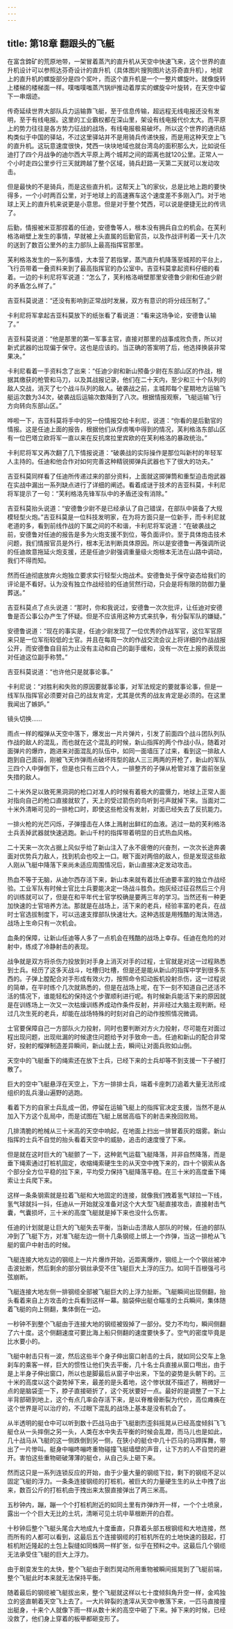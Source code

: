 ```yaml
---
---
---
```

title: 第18章 翻跟头的飞艇
---



在富含鍗矿的荒原地带，一架冒着蒸汽的直升机从天空中快速飞来，这个世界的直升机设计可以参照达芬奇设计的直升机（具体图片搜狗图片达芬奇直升机），地球上的直升机的螺旋部分是四个浆叶，而这个直升机是一个一整片螺旋叶。就像旋转上楼梯的楼梯面一样。噗嗤噗嗤蒸汽锅炉推动着厚实的螺旋伞叶旋转，在天空中留下一串烟迹。

传奇延续世界大部队兵力运输靠飞艇，至于信息传输，超远程无线电报还没有发明，至于有线电报。这里的工业霸权都在深山里，架设有线电报代价太大。而平原上的势力往往是各方势力征战的战场，有线电报极易破坏。所以这个世界的通讯结构类似于中国的驿站，不过这里驿站并不是用骑兵传递快报，而是用这种天空上飞的直升机。这玩意速度很快，梵西一块块地域也就台湾岛的面积那么大，比如说任迪打了四个月战争的迪尔西大平原上两个城邦之间的距离也就120公里。正常人一个小时走四公里步行三天就跨越了整个区域，骑兵赶路一天第二天就可以发动攻击。

但是最快的不是骑兵，而是这些直升机，这帮天上飞的家伙，总是比地上跑的要快得多，一个小时两百公里，对于地球上的高速赛车这个速度差不多刚入门。对于地球上天上的直升机来说更是小意思。但是对于整个梵西，可以说是便捷无比的传讯了。

后勤，情报被米亚那捏着的任迪，安德鲁等人，根本没有拥兵自立的机会。在芙利格洛峭壁上发生的事情，早就被上头直属的后勤官员，以及作战评判着一天十几次的送到了数百公里外的主力部队上最高指挥官那里。

芙利格洛发生的一系列事情，大本营了若指掌，蒸汽直升机降落至城邦的平台上，飞行员带着一叠资料来到了最高指挥官的办公室中。吉亚科莫拿起资料仔细的看着。一边的卡利尼将军说道：“怎么了，芙利格洛峭壁那里安德鲁少尉和任迪少尉的矛盾怎么样了。”

吉亚科莫说道：“还没有影响到正常战时发展，双方有意识的将分歧压制了。”

卡利尼将军拿起吉亚科莫放下的纸张看了看说道：“看来这场争论，安德鲁认输了。”

吉亚科莫说道：“他是那里的第一军事主官，直接对那里的战事成败负责，所以对新式武器的出现偏于保守。这也是应该的。当正确的答案明了后，他选择换装非常果决。”

卡利尼看着一手资料念了出来：“任迪少尉和新山预备少尉在东部山区的作战，根据其缴获的枪管和马刀，以及其战报记录，他们在二十天内，至少和三十个队列的敌人交战，消灭了七个战斗队列的敌人。破袭战之前，主城邦每个星期地方运输飞艇运次数为34次，破袭战后运输次数降到了八次。根据情报观察，飞艇运输飞行方向转向东部山区。”

哗啦一下，吉亚科莫将手中的另一份情报交给卡利尼，说道：“你看的是后勤官的情报。这是任迪上面的报告，根据他们从俘虏嘴中得到的情况，芙利格洛东部山区有一位巴塔立欧将军一直以来在反抗席拉里宾欧的在芙利格洛的暴政统治。”

卡利尼将军又再次翻了几下情报说道：“破袭战的实际操作是那位叫新村的年轻军人主持的。任迪和他合作对如何完善这种精锐掷弹兵武器也下了很大的功夫。”

吉亚科莫同样看了任迪所传递过来的部分资料，上面就这掷弹筒和重型迫击炮武器在实战中漏出一系列缺点进行了详细的阐述。看着成谜于技术的吉亚科莫，卡利尼将军提示了一句：“芙利格洛先锋军队中的矛盾还没有消除。”

吉亚科莫抬头说道：“安德鲁少尉不是已经承认了自己错误，在部队中装备了大规模轻型火炮。”吉亚科莫是一位科技发明家，在为将方面只是一位新手，而卡利尼就老道的多，看到前线作战的下属之间的不和谐，卡利尼将军说道：“在破袭战之前，安德鲁对任迪的报告是多为火炮支援不到位，等负面评价。至于具体炮击技术问题，我们情报官员是外行，根本无法判断具体原因。所以是安德鲁一再强调所说的任迪故意拖延火炮支援，还是任迪少尉强调重量级火炮根本无法在山路中调动，我们不得而知。

然而任迪彻底放弃火炮独立要求实行轻型火炮战术。安德鲁处于保守姿态给我们的评论是不看好。认为没有独立作战经验的任迪贸然行动，只会是将有限的防御力量葬送。”

吉亚科莫点了点头说道：“那时，你和我说过，安德鲁一次次批评，让任迪对安德鲁是否公事公办产生了怀疑。但是不应该用这种方式来抗争，有分裂军队的嫌疑。”

安德鲁说道：“现在的事实是，任迪少尉发现了一位优秀的作战军官，这位军官原来只是一位军衔较低的士官。并且在每周一次的作战交流会议上将详细的作战战报公开，而安德鲁自目前为止没有主动和自己的副手缓和，没有一次在上报的表现出对任迪这位副手称赞。”

吉亚科莫说道：“也许他只是就事论事。”

卡利尼说：“对胜利和失败的原因要就事论事，对军法规定的要就事论事，但是一线军队指挥官必须要对自己的战友肯定，尤其是优秀的战友肯定是必须的。在这里我闻出了嫉妒。”

镜头切换……

雨点一样的榴弹从天空中落下，爆发出一片片弹片，引发了前面四个战斗团队列队作战的敌人的混乱，而也就在这个混乱的时候，新山指挥的两个作战小队，随着对面弹片的爆炸，跑进来对面混乱的队伍中，如同一面墙压了过来，看到这一排敌人跑到自己面前，刚被飞天炸弹雨点破坏阵型的敌人三三两两的开枪了，新山的军队三四个人中弹倒下，但是也只有三四个人，一排整齐的子弹从枪管对准了面前张皇失措的敌人。

二十米外足以致死黑洞洞的枪口对准人的时候有着极大的震慑力，地球上正常人面对指向自己的枪口直接就软了，天上的受过箭伤的鸟听到弓声就掉下来。当面对二十米外清晰可见的一排枪口时，即使这些枪没有发射，对面已经失去了反抗能力。

一排火枪的光芒闪烁，子弹撞击在人体上溅射出鲜红的血液。逃过一劫的芙利格洛士兵丢掉武器就快速逃跑。新山千村的指挥带着明显的日式热血风格。

二十天来一次次占据上风似乎给了新山注入了永不疲倦的兴奋剂，一次次长途奔袭面对优势兵力敌人，找到机会也咬上一口。眼下面对两倍的敌人，但是发现这些敌人刚从飞艇中降落下来尚未适应周围情况后，新山直接决定发动攻击。

热血不等于无脑，从迪尔西存活下来，新山本来就有着比任迪要丰富的独立作战经验。工业军队有时候士官比士兵要能决定一场战斗胜负。炮灰经过征召然后三个月的训练就可以了，但是在和平年代士官学校确是要两三年的学习。当然还有一种更加快速的士官培养方法。那就是在战场上，活下来的老兵，经验丰富的老兵，在战时士官选拔制度下，可以迅速支撑部队快速壮大。这种选拔是用残酷的淘汰筛选，战场上生命只有一次机会。

血条的保障，让新山任迪等人多了一点机会在残酷的战场上幸存。任迪在危险的对射中，练成了冷静射击的表现。

战争就是双方将杀伤力投放到对手身上消灭对手的过程，士官就是对这一过程熟悉到士兵。经历了这多天战斗，吐槽归吐槽，但是还是能从新山的指挥中学到很多东西的。子弹上膛配合对手形成有效火力，按照命令扣动扳机投射杀伤，这一过程说的简单，在平时练个几次就熟悉的，但是在战场上呢，在下一刻不知道自己还活不活的情况下，谁能轻松的保持这个步骤顺利进行呢。有时候新兵能活下来的原因就是在训练场上一次又一次枯燥训练养成动作条件反射，并非经过大脑主观判断。经过几次生死的老兵，却能在战场特殊的时刻对自己的动作按照情况微调。

士官要保障自己一方部队火力投射，同时也要判断对方火力投射，尽可能在对面过程出现问题，出现纰漏的时候逮住问题给予对手致命一击。任迪和新山的配合非常好，投射的榴弹制造差异瞬间，新山就上去，瞬间让对面兵败如山倒。

天空中的飞艇垂下的绳索还在放下士兵，已经下来的士兵却等不到支援一下子被打散了。

巨大的空中飞艇悬浮在天空上，下方一排排士兵，端着卡座刺刀追着大量无法形成组织的乱兵漫山遍野的逃跑。

看着下方的自家士兵乱成一团，停留在运输飞艇上的指挥官决定支援，当然不是从加入下方这个乱局中，而是试图在飞艇上居居高临下的射击来挽回败局。

几排清脆的枪械从三十米高的天空中响起，在地面上扫出一排冒着灰的烟雾。新山指挥的士兵不自觉的抬头看着天空中的威胁，追击的速度慢了下来。

但是就在这时巨大的飞艇颤了一下，这种氦气运载飞艇降落，并非自然降落，而是垂下绳索通过打桩机固定，收缩绳索硬生生的从天空中拽下来的，四十个钢索从各个部分全方位平稳的拉下来，平均受力保持飞艇降落平稳。在三十米的高度垂下绳索让士兵爬下来。

这样一条条钢索就是拉着飞艇和大地固定的连接，就像我们拽着氢气球拉一下线，氢气球就抖一抖，任迪从一开始就没准备对这个大大型飞艇直接攻击，直接射击气囊，气囊损坏，三十米的高度飞艇就是掉下来也没什么伤害。

任迪的计划就是让巨大的飞艇失去平衡，当新山击溃敌人部队的时候，任迪的部队冲到了飞艇下方，对准飞艇左边一侧十几条钢缆上绑上一个炸弹，当这一排枪从飞艇的窗户中射击的时候。

飞艇连接大地左边的钢缆上一片片爆炸开始，近距离爆炸，钢缆上一个个钢丝被冲击波扯断，然后剩余的部分钢丝承受不住飞艇巨大上浮的压力。如同千百根强弓弓弦崩断。

飞艇连接大地左侧一排钢缆全部被飞艇巨大的上浮力扯断。飞艇瞬间出现侧翻，抬头看着来自上方攻击的士兵看到这样一幕。脑袋伸出艇仓瞄准的士兵瞬间，集体随着飞艇的向上侧翻，集体倒在一边。

一秒钟不到整个飞艇由于连接大地的钢缆被毁掉了一部分。受力不均匀，瞬间侧翻了六十度。这个侧翻速度可要比海上船只侧翻的速度要快多了。空气的密度毕竟是比水要小的。

飞艇中射击只有一波，然后这些半个身子伸出窗口射击的士兵，就如同公交车上急刹车的乘客一样，巨大的惯性让他们失去平衡，几十名士兵直接从窗口甩出，由于是上半身子伸出窗口，所以也是脚最后从窗子中出来，下坠的姿势是头朝下的。三十米的高度以这个姿势掉下来，最差的是头着地，这个惨状就不描述了，稍微好一点的是脑袋歪一下，脖子直接砸折了，这个死状要好一点。最好的是调整了一下上半背部砸到地上，这个有点几率会存活下来，是以脊椎骨断裂为代价，高位瘫痪在这个世界是可以治疗的，不过眼下混乱的战场上基本是没有机会了。

从半透明的艇仓中可以听到数十匹战马由于飞艇剧烈歪斜摇晃从已经高度倾斜飞飞艇仓从一头摔倒之另一头，人类在水中失去平衡的时候会乱蹬，而马儿也是如此，几十战马从飞艇的这一侧跌倒到另一侧，在狭小的艇仓中几十匹马的马蹄挥舞，带出了一片惨叫。艇身中嘣咚嘣咚重物碰撞飞艇墙壁的声音，让下方的人不自觉的避开。害怕这些重物砸破薄薄的艇仓，从自己头上砸下来。

然而这只是一系列连锁反应的开始，由于少量大量的钢缆下拉，剩下的钢缆不足以固定飞艇的浮力。一条条连接钢缆的打桩机，被巨大的力量硬生生的从土中拽了出来，数百公斤的打桩机由于拽出来太狠直接弹出了两三米高。

五秒钟内，蹦，蹦一个个打桩机附近的如同土里有炸弹炸开一样，一个个土喷泉，露出一个个巨大无比的土坑，清晰可见土坑中草根断开的白茬。

十秒钟后整个飞艇头尾合大地成九十度垂直，只靠着头部五根钢缆和大地连接，然而所有的人都可以看到，这最后五个连接钢缆的打桩机所在的土地快速的鼓起，打桩机附近隆起的土包上裂缝如同蛛网一样扩张，似乎在预料之中。这最后几个钢缆无法承受住飞艇的巨大上浮力。

由于剧变发生的太快，整个飞艇由于剧烈晃动所用重物被瞬间摇晃到了飞艇前端，整个飞艇此时本来就无法保持平衡。

随着最后的钢缆被飞艇拔出来，整个飞艇就这样以七十度倾斜角升空一样，金鸡独立的竖直朝着天空飞上去了。一大片碎裂的渣滓从天空中散落下来，一匹马直接撞出艇身，十来个人就像下雨一样从数十米的高空中砸了下来。掉下来的时候，已经没救了，他们身上穿着的板甲都砸变形了。